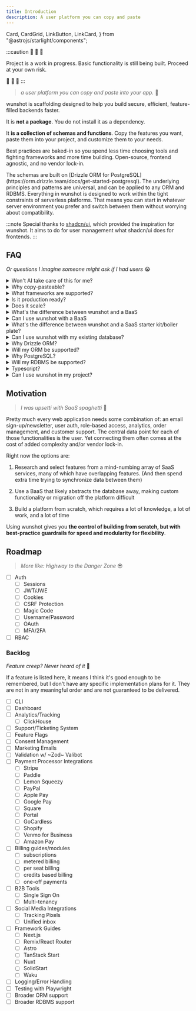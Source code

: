 ```yaml
---
title: Introduction
description: A user platform you can copy and paste
---
```


  Card,
  CardGrid,
  LinkButton,
  LinkCard,
} from "@astrojs/starlight/components";

:::caution
🚧 🚧 🚧

Project is a work in progress. Basic functionality is still being built. Proceed at your own risk.

🚧 🚧 🚧
:::

> _a user platform you can copy and paste into your app._ 👤

wunshot is scaffolding designed to help you build secure, efficient, feature-filled backends faster.

It is **not a package**. You do not install it as a dependency.

It **is a collection of schemas and functions**. Copy the features you want, paste them into your project, and customize them to your needs.

Best practices are baked-in so you spend less time choosing tools and fighting frameworks and more time building. Open-source, frontend agnostic, and no vendor lock-in.

<LinkCard title="Try it out" href="/getting-started/prerequisites" />

<CardGrid>
  <Card title="Built on Drizzle ORM">
    The schemas are built on [Drizzle ORM for
    PostgreSQL](https://orm.drizzle.team/docs/get-started-postgresql). The
    underlying principles and patterns are universal, and can be applied to any
    ORM and RDBMS.
  </Card>
  <Card title="Serverless first">
    Everything in wunshot is designed to work within the tight constraints of
    serverless platforms. That means you can start in whatever server
    environment you prefer and switch between them without worrying about
    compatibility.
  </Card>
</CardGrid>

:::note
Special thanks to [shadcn/ui](https://ui.shadcn.com/), which provided the inspiration for wunshot. It aims to do for user management what shadcn/ui does for frontends.
:::

## FAQ

_Or questions I imagine someone might ask if I had users_ 😭

<details>
  <summary>Won't AI take care of this for me?</summary>

    **Maybe.**

    Currently, [LLM output can't be entirely trusted](https://hackernoon.com/why-cant-ai-count-the-number-of-rs-in-the-word-strawberry) - especially with something as vital to your application as user data.

    A future release will include a CLI that LLMs could use to create schemas.

    A future release may also integrate the schemas directly into a [RAG](https://en.wikipedia.org/wiki/Retrieval-augmented_generation) for LLMs to use.

</details>

<details>
  <summary>Why copy-pasteable?</summary>

    The needs for every app will be different. It's much easier to paste some code into your project and modify it to your needs than it is to learn (and possibly battle with) a framework or to build a platform from scratch.

</details>

<details>
  <summary>What frameworks are supported?</summary>

    **Any framework that can use typescript in a server environment.**

    	That includes: Next.js, Remix, TanStack Start, Astro, Nuxt, SolidStart, and more.

    You can also use wunshot in Node.js directly without any framework at all.

</details>

<details>
  <summary>Is it production ready?</summary>

    **Your mileage may vary;**

    wunshot is still in early development. It hasn't been thoroughly battle-tested.

    It's unlikely that the schemas or functions will "break," but I'm mainly a frontend developer, so it's possible there are unforseen consequences due to the structure of the schemas.

    Also see the **Does it scale?** section below.

    :::tip
    If wunshot has/causes any bugs or if you think that a schema or function could be better, please [open an issue](https://github.com/lotap/wunshot/issues/new).
    :::

</details>

<details>
  <summary>Does it scale?</summary>

    **Yesn't.**

    The limiting factor of wunshot is PostgreSQL. So if PostgreSQL can handle it, wunshot should too.

    That means for basic user management, wunshot should scale well. But if features like analytics and event tracking are added, they may not scale as well. At that time, other options like [ClickHouse](https://clickhouse.com/docs/en/intro) will be evaluated.

    Overall, the goal of wunshot is to provide you with the best generic jumping-off point possible. Part of that goal is making it just as easy to transition off of wunshot as it is to start with. So if it doesn't meet your scaling needs, you can switch to a platform that does without too many headaches.

</details>

<details>
  <summary>What's the difference between wunshot and a BaaS</summary>

    Baas platforms and wunshot have many of the same goals, but go about them in different ways.

    BaaS platforms are designed to abstract the complexities of the database and user management away. In contrast, wunshot puts the database front-and-center, so you always remain in control of your data.

    BaaS platforms limit and charge you based on the number of users you have, wunshot only limits your users by how many PostgreSQL can handle (it's a lot).

</details>

<details>
  <summary>Can I use wunshot with a BaaS</summary>

    **Yes (within reason).**

    There are many ways you could incorporate wunshot with a BaaS. They are beyond the scope of the documentation though, so you will be responsible for modifying the functions and schemas to your needs. Also, beware of the possibility of accidentally duplicating data.

</details>

<details>
  <summary>What's the difference between wunshot and a SaaS starter kit/boiler plate?</summary>

    Saas starter kits and wunshot both can help you launch your product quickly, but they have some key differences:

    - Starter kits have a UI, wunshot is only focused on backend functionality.

    - Starter kits offload user management to third-party services, wunshot keeps you in control of your database and user data.

    - Starter kits may be filled with bloat or unnecessary features, wunshot lets you copy and paste only the functionality you need.

</details>

<details>
  <summary>Can I use wunshot with my existing database?</summary>

    **Yes (within reason).**

    The project is built using [Drizzle ORM](https://orm.drizzle.team/) and [PostgreSQL](https://www.postgresql.org/). If you are not using those tools, work will be required to "translate" the schemas into your ORM/RDBMS of choice.

    Copy and paste the functionality you want and tweak it to your needs. The more your app deviates from the provided schemas, the more you will need to tweak.

</details>

<details>
  <summary>Why Drizzle ORM?</summary>

    [Drizzle ORM](https://orm.drizzle.team/) aligns well with the goals of wunshot.
      - It works on serverless platforms (and anywhere else)
      - It has a relatively small filesize, so it can be used without worrying about space constraints on workers or edge functions
      - It is explicit about how it effects the database. There aren't any table or column names that are magically created
      - It's type-safe
      - It provides a solution for data migrations via [Drizzle Kit](https://orm.drizzle.team/kit-docs/overview)

</details>

<details>
  <summary>Will my ORM be supported?</summary>

    Other ORMs such as [Prisma](https://www.prisma.io/docs/orm/overview/introduction/what-is-prisma), [TypeORM](https://typeorm.io/), or [Kysely](https://kysely.dev/docs/intro) may be supported in the future, but are not the current focus.

</details>

<details>
  <summary>Why PostgreSQL?</summary>

    [PostgreSQL](https://www.postgresql.org/) is popular, flexible, and performant.

    `array` and `enum` types are supported natively. That's particularly helpful for features like RBAC - role values can be stored in the `users` table, instead of requiring an additional relationship table.

</details>

<details>
  <summary>Will my RDBMS be supported?</summary>

    Other SQL RDBMSs such as [MySQL](https://www.mysql.com/) or [SQLite](https://www.sqlite.org/index.html) may be supported in the future, but are not the current focus.

    NoSQL databases such as [MongoDB](https://www.mongodb.com/) may also be supported in the even further future.

</details>

<details>
  <summary>Typescript?</summary>

    **Yes!**

    You can use plain ol' javascript if you prefer, but the provided code will be written in [typescript](https://www.typescriptlang.org/).

</details>

<details>
  <summary>Can I use wunshot in my project?</summary>

    **Yes!** most likely

    wunshot is [FSL-1.1-MIT licensed](https://github.com/lotap/wunshot/blob/trunk/LICENSE.md), so you can use it in any project (including commercial ones) other than competing uses. ([Learn more about FSL](https://fsl.software/))

    Please let [me](https://x.com/lotap_dev) know or [leave a star](https://github.com/lotap/wunshot) if you do!

</details>

## Motivation

> _I was upsetti with SaaS spaghetti_ 🍝

Pretty much every web application needs some combination of: an email sign-up/newsletter, user auth, role-based access, analytics, order management, and customer support. The central data point for each of those functionalities is the user. Yet connecting them often comes at the cost of added complexity and/or vendor lock-in.

Right now the options are:

1. Research and select features from a mind-numbing array of SaaS services, many of which have overlapping features. (And then spend extra time trying to synchronize data between them)

2. Use a BaaS that likely abstracts the database away, making custom functionality or migration off the platform difficult

3. Build a platform from scratch, which requires a lot of knowledge, a lot of work, and a lot of time

Using wunshot gives you **the control of building from scratch, but with best-practice guardrails for speed and modularity for flexibility**.

## Roadmap

> _More like: Highway to the Danger Zone_ 😎

- [ ] Auth
  - [ ] Sessions
  - [ ] JWT/JWE
  - [ ] Cookies
  - [ ] CSRF Protection
  - [ ] Magic Code
  - [ ] Username/Password
  - [ ] OAuth
  - [ ] MFA/2FA
- [ ] RBAC

### Backlog

_Feature creep? Never heard of it_ 🧟

If a feature is listed here, it means I think it's good enough to be remembered, but I don't have any specific implementation plans for it. They are not in any meaningful order and are not guaranteed to be delivered.

- [ ] CLI
- [ ] Dashboard
- [ ] Analytics/Tracking
  - [ ] ClickHouse
- [ ] Support/Ticketing System
- [ ] Feature Flags
- [ ] Consent Management
- [ ] Marketing Emails
- [ ] Validation w/ ~Zod~ Valibot
- [ ] Payment Processor Integrations
  - [ ] Stripe
  - [ ] Paddle
  - [ ] Lemon Squeezy
  - [ ] PayPal
  - [ ] Apple Pay
  - [ ] Google Pay
  - [ ] Square
  - [ ] Portal
  - [ ] GoCardless
  - [ ] Shopify
  - [ ] Venmo for Business
  - [ ] Amazon Pay
- [ ] Billing guides/modules
  - [ ] subscriptions
  - [ ] metered billing
  - [ ] per seat billing
  - [ ] credits based billing
  - [ ] one-off payments
- [ ] B2B Tools
  - [ ] Single Sign On
  - [ ] Multi-tenancy
- [ ] Social Media Integrations
  - [ ] Tracking Pixels
  - [ ] Unified inbox
- [ ] Framework Guides
  - [ ] Next.js
  - [ ] Remix/React Router
  - [ ] Astro
  - [ ] TanStack Start
  - [ ] Nuxt
  - [ ] SolidStart
  - [ ] Waku
- [ ] Logging/Error Handling
- [ ] Testing with Playwright
- [ ] Broader ORM support
- [ ] Broader RDBMS support

